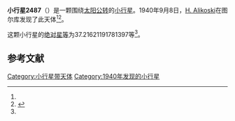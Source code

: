 {{Infobox planet
| bgcolour = #FFFFC0
| name = 2487 Juhani
| symbol = 
| image = 
| caption = 
| discovery = yes
| discovery_ref = 
| discoverer = [[H._Alikoski|H. Alikoski]]
| discovery_site = [[图尔库|图尔库]] 
| discovered = 1940年9月8日
| designations = yes
| mp_name = 
| named_after = 
| alt_names = 1940 RL/ 1929 TD / 1976 GT8 / 1977 RD8 / 1979 BG / 1979 FG1 / 1981 UB
| mp_category = [[主带小行星|主带小行星]]
| orbit_ref = <ref name="a">[http://ssd.jpl.nasa.gov/sbdb.cgi?sstr=2487 2487 Juhani] {{Wayback|url=http://ssd.jpl.nasa.gov/sbdb.cgi?sstr=2487 |date=20201001172826 }}，小行星數據庫瀏覽器（JPL Small-Body Database Browser）－[[美国国家航空航天局|美国国家航空航天局]]喷气推进实验室</ref>
| epoch = 2456400.5 (2013年4月18日更新)
| aphelion = {{convert|2.836624258724215|AU|km|3|abbr=on|lk=out}}
| perihelion = {{convert|1.957096596809998|AU|km|3|abbr=on}}
| semimajor = {{convert|2.396860427767106|AU|km|3|abbr=on}}
| eccentricity = 0.183474943
| period = 1355.384593 [[日|日]]<br />3.71[[儒略年|儒略年]]
| avg_speed = 
| inclination = 2.811541725558399
| asc_node = 347.5236009101336
| mean_anomaly = 
| arg_peri = 37.21621191781397
| satellites = 
| physical_characteristics = yes
| dimensions = 
| mass = 
| density = 
| surface_grav = 
| escape_velocity = 
| sidereal_day = 
| axial_tilt = 
| pole_ecliptic_lat = 
| pole_ecliptic_lon = 
| albedo = 
| temperatures= 
| temp_name1 = 
| mean_temp_1 = 
| max_temp_1 = 
| temp_name2 = 
| max_temp_2 = 
| spectral_type = 
| abs_magnitude = 37.21621191781397
}}

'''小行星2487'''（{{lang-en|2487 Juhani}}）是一颗围绕[[太阳|太阳]][[公转|公转]]的[[小行星|小行星]]。1940年9月8日，[[H._Alikoski|H. Alikoski]]在图尔库发现了此天体<ref name="a" /><ref>{{cite news|title=小行星列表|url=http://cfa-www.harvard.edu/iau/lists/NumberedMPs.txt|accessdate=2013-07-08|newspaper=哈佛大学|archive-date=2008-05-17|archive-url=https://web.archive.org/web/20080517010638/http://cfa-www.harvard.edu/iau/lists/NumberedMPs.txt|dead-url=no}}</ref>。

这颗小行星的[[绝对星等|绝对星等]]为37.21621191781397等<ref name="a" />。

==参考文献==
{{reflist}}
{{Minor Planet Number|[[小行星2486|小行星2486]]|[[小行星2488|小行星2488]]}}

{{小天体}}

[[Category:小行星带天体|Category:小行星带天体]]
[[Category:1940年发现的小行星|Category:1940年发现的小行星]]

{{asteroid-stub}}